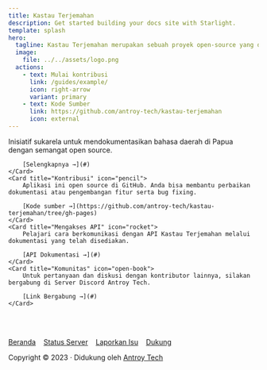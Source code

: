```yaml
---
title: Kastau Terjemahan
description: Get started building your docs site with Starlight.
template: splash
hero:
  tagline: Kastau Terjemahan merupakan sebuah proyek open-source yang didedikasikan untuk mendokumentasikan dan melestarikan bahasa daerah yang ada di Tanah Papua. 
  image:
    file: ../../assets/logo.png
  actions:
    - text: Mulai kontribusi
      link: /guides/example/
      icon: right-arrow
      variant: primary
    - text: Kode Sumber
      link: https://github.com/antroy-tech/kastau-terjemahan
      icon: external
---
```



<CardGrid stagger>
	<Card title="Perkenalan" icon="document">
		Inisiatif sukarela untuk mendokumentasikan bahasa daerah di Papua dengan semangat open source.  
		
		[Selengkapnya →](#)
	</Card>
	<Card title="Kontribusi" icon="pencil">
		Aplikasi ini open source di GitHub. Anda bisa membantu perbaikan dokumentasi atau pengembangan fitur serta bug fixing.
		
		[Kode sumber →](https://github.com/antroy-tech/kastau-terjemahan/tree/gh-pages)
	</Card>
	<Card title="Mengakses API" icon="rocket">
		Pelajari cara berkomunikasi dengan API Kastau Terjemahan melalui dokumentasi yang telah disediakan.
		
		[API Dokumentasi →](#)
	</Card>
	<Card title="Komunitas" icon="open-book">
		Untuk pertanyaan dan diskusi dengan kontributor lainnya, silakan bergabung di Server Discord Antroy Tech.
		
		[Link Bergabung →](#)
	</Card>
	
</CardGrid>

<br /><br />

[Beranda](https://kamus.antroytech.my.id) &nbsp;&nbsp; 
[Status Server](#) &nbsp;&nbsp; 
[Laporkan Isu](https://github.com/antroy-tech/kastau-terjemahan/issues)  &nbsp;&nbsp; 
[Dukung](#)  

Copyright © 2023 · Didukung oleh [Antroy Tech](https://antroytech.my.id)
